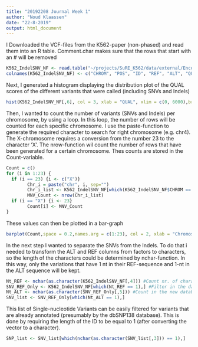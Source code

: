 ```yaml
---
title: "20192208 Journal Week 1"
author: "Noud Klaassen"
date: "22-8-2019"
output: html_document
---
```


I Downloaded the VCF-files from the K562-paper (non-phased) and read them into an R table. Comment.char makes sure that the rows that start with an # will be removed 

```r
K562_IndelSNV_NF <- read.table("~/projects/SuRE_K562/data/external/Encode_K562_VCF/ENCFF606RIC.vcf.gz", comment.char = "#",)
colnames(K562_IndelSNV_NF) <- c("CHROM", "POS", "ID", "REF", "ALT", "QUAL", "FILTER", 'INFO', 'FORMAT', 'K562_PE')
```

Next, I generated a histogram displaying the distribution plot of the QUAL scores of the different variants that were called (including SNVs and Indels)

```r
hist(K562_IndelSNV_NF[,6], col = 3, xlab = "QUAL", xlim = c(0, 6000),breaks = 1000, main = "Variant Calling Quality")
```
Then, I wanted to count the number of variants (SNVs and Indels) per chromosome, by using a loop. In this loop, the number of rows will be counted for each specific chromosome. I use the paste-function to generate the required character to search for right chromosome (e.g. chr4). The X-chromosome requires a conversion from the number 23 to the character 'X'. The nrow-function wil count the number of rows that have been generated for a certain chromosome. Thes counts are stored in the Count-variable.

```r
Count = c()
for (i in 1:23) {
  if (i == 23) {i <- c("X")}
        Chr_i = paste("chr", i, sep="")
        Chr_i_list <- K562_IndelSNV_NF[which(K562_IndelSNV_NF$CHROM == Chr_i),]
        MNV_Count <- nrow(Chr_i_list)
  if (i == "X") {i <- 23}
        Count[i] <- MNV_Count
}
```

These values can then be plotted in a bar-graph
```r
barplot(Count,space = 0.2,names.arg = c(1:23), col = 2, xlab = "Chromosome", ylab = "# of Multi-nucleotide Variants (MNV)")
```
In the next step I wanted to separate the SNVs from the Indels. To do that i needed to transform the ALT and REF columns from factors to characters, so the length of the characters could be determined by nchar-function. In this way, only the variations that have 1 nt in their REF-sequence and 1-nt in the ALT sequence will be kept.

```r
Nt_REF <- nchar(as.character(K562_IndelSNV_NF[,4])) #Count nr. of characters of REF in a vector
SNV_REF_Only <- K562_IndelSNV_NF[which(Nt_REF == 1),] #Filter in the database for REF==1
Nt_ALT <- nchar(as.character(SNV_REF_Only[,5])) #Count in the new database nr of characters in ALT
SNV_list <- SNV_REF_Only[which(Nt_ALT == 1),]
```

This list of Single-nucleotide Variants can be easily filtered for variants that are already annotated (presumably by the dbSNP138 database). This is done by requiring the length of the ID to be equal to 1 (after converting the vector to a character).

```r
SNP_list <- SNV_list[which(nchar(as.character(SNV_list[,3])) == 1),]
```
